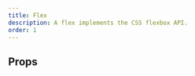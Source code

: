 ```yaml
---
title: Flex
description: A flex implements the CSS flexbox API.
order: 1
---
```



<CodeDocsHeader
  name="@atlaskit/primitives"
  repository="https://bitbucket.org/atlassian/atlassian-frontend-mirror"
  directoryName="primitives"
/>


## Props

<PropsTable heading="" props={ERTFlex} />
